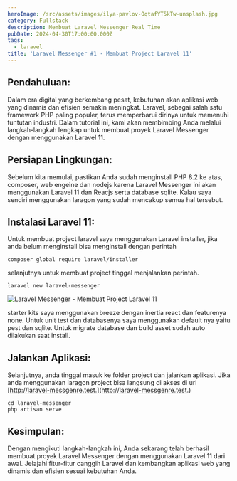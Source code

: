 ```yaml
---
heroImage: /src/assets/images/ilya-pavlov-OqtafYT5kTw-unsplash.jpg
category: Fullstack
description: Membuat Laravel Messenger Real Time
pubDate: 2024-04-30T17:00:00.000Z
tags:
  - laravel
title: 'Laravel Messenger #1 - Membuat Project Laravel 11'
---
```


## Pendahuluan:

Dalam era digital yang berkembang pesat, kebutuhan akan aplikasi web yang dinamis dan efisien semakin meningkat. Laravel, sebagai salah satu framework PHP paling populer, terus memperbarui dirinya untuk memenuhi tuntutan industri. Dalam tutorial ini, kami akan membimbing Anda melalui langkah-langkah lengkap untuk membuat proyek Laravel Messenger dengan menggunakan Laravel 11.

## Persiapan Lingkungan:

Sebelum kita memulai, pastikan Anda sudah menginstall PHP 8.2 ke atas, composer, web engeine dan nodejs karena Laravel Messenger ini akan menggunakan Laravel 11 dan Reacjs serta database sqlite. Kalau saya sendiri menggunakan laragon yang sudah mencakup semua hal tersebut.

## Instalasi Laravel 11:

Untuk membuat project laravel saya menggunakan Laravel installer, jika anda belum menginstall bisa menginstall dengan perintah

```shell
composer global require laravel/installer
```

selanjutnya untuk membuat project tinggal menjalankan perintah.

```shell
laravel new laravel-messenger
```

![Laravel Messenger - Membuat Project Laravel 11](../../../src/assets/images/Screenshot_5.png)

starter kits saya menggunakan breeze dengan inertia react dan featurenya none. Untuk unit test dan databasenya saya menggunakan default nya yaitu pest dan sqlite. Untuk migrate database dan build asset sudah auto dilakukan saat install.

## Jalankan Aplikasi:

Selanjutnya, anda tinggal masuk ke folder project dan jalankan aplikasi. Jika anda menggunakan laragon project bisa langsung di akses di url [http://laravel-messgenre.test.](http://laravel-messgenre.test.)

```shell
cd laravel-messenger
php artisan serve
```

## Kesimpulan:

Dengan mengikuti langkah-langkah ini, Anda sekarang telah berhasil membuat proyek Laravel Messenger dengan menggunakan Laravel 11 dari awal. Jelajahi fitur-fitur canggih Laravel dan kembangkan aplikasi web yang dinamis dan efisien sesuai kebutuhan Anda.
